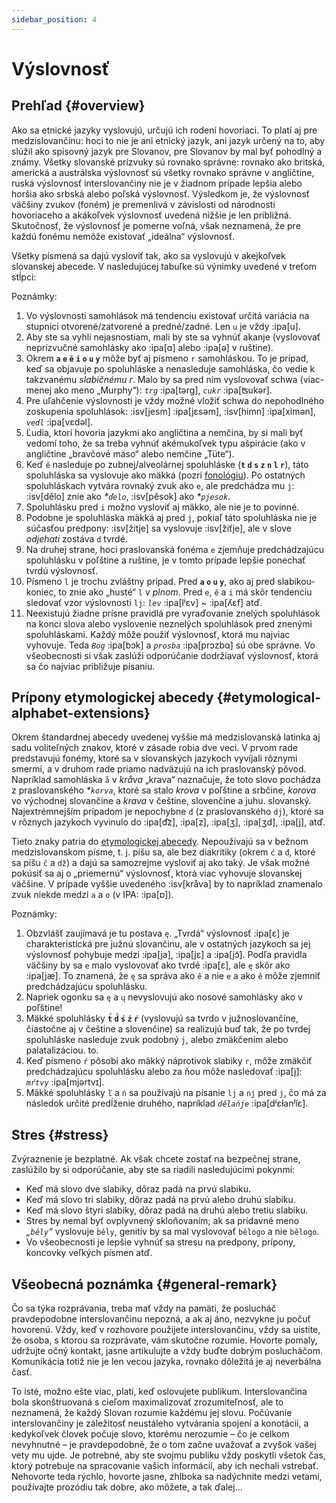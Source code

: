 ```yaml
---
sidebar_position: 4
---
```



# Výslovnosť

## Prehľad \{#overview}

Ako sa etnické jazyky vyslovujú, určujú ich rodení hovoriaci. To platí aj pre medzislovančinu: hoci to nie je ani etnický jazyk, ani jazyk určený na to, aby slúžil ako spisovný jazyk pre Slovanov, pre Slovanov by mal byť pohodlný a známy. Všetky slovanské prízvuky sú rovnako správne: rovnako ako britská, americká a austrálska výslovnosť sú všetky rovnako správne v angličtine, ruská výslovnosť interslovančiny nie je v žiadnom prípade lepšia alebo horšia ako srbská alebo poľská výslovnosť. Výsledkom je, že výslovnosť väčšiny zvukov (foném) je premenlivá v závislosti od národnosti hovoriaceho a akákoľvek výslovnosť uvedená nižšie je len približná. Skutočnosť, že výslovnosť je pomerne voľná, však neznamená, že pre každú fonému nemôže existovať „ideálna“ výslovnosť.

Všetky písmená sa dajú vysloviť tak, ako sa vyslovujú v akejkoľvek slovanskej abecede. V nasledujúcej tabuľke sú výnimky uvedené v treťom stĺpci:

<PronAlphabet />

Poznámky:

1. Vo výslovnosti samohlások má tendenciu existovať určitá variácia na stupnici otvorené/zatvorené a predné/zadné. Len `u` je vždy :ipa[u].
2. Aby ste sa vyhli nejasnostiam, mali by ste sa vyhnúť akanje (vyslovovať neprízvučné samohlásky ako :ipa[ɑ] alebo :ipa[ə] v ruštine).
3. Okrem **`a` `e` `ě` `i` `o` `u` `y`** môže byť aj písmeno `r` samohláskou. To je prípad, keď sa objavuje po spoluhláske a nenasleduje samohláska, čo vedie k takzvanému _slabičnému r_. Malo by sa pred ním vyslovovať schwa (viac-menej ako meno „Murphy“): _`trg`_ :ipa[tərg], _`cukr`_ :ipa[ʦukər].
4. Pre uľahčenie výslovnosti je vždy možné vložiť schwa do nepohodlného zoskupenia spoluhlások: :isv[jesm] :ipa[jɛsǝm], :isv[himn] :ipa[ximǝn],  _`vedl`_ :ipa[vɛdǝl].
5. Ľudia, ktorí hovoria jazykmi ako angličtina a nemčina, by si mali byť vedomí toho, že sa treba vyhnúť akémukoľvek typu ašpirácie (ako v angličtine „bravčové mäso“ alebo nemčine „Tüte“).
6. Keď `ě` nasleduje po zubnej/alveolárnej spoluhláske (**`t` `d` `s` `z` `n` `l` `r`**), táto spoluhláska sa vyslovuje ako mäkká (pozri [fonológiu][1]). Po ostatných spoluhláskach vytvára rovnaký zvuk ako `e`, ale predchádza mu `j`: :isv[dělo] znie ako _\*`ďelo`_, :isv[pěsok] ako _\*`pjesok`_.
7. Spoluhlásku pred `i` možno vysloviť aj mäkko, ale nie je to povinné.
8. Podobne je spoluhláska mäkká aj pred `j`, pokiaľ táto spoluhláska nie je súčasťou predpony: :isv[žitje] sa vyslovuje :isv[žiťje], ale v slove _odjehati_ zostáva `d` tvrdé.
9. Na druhej strane, hoci praslovanská fonéma `e` zjemňuje predchádzajúcu spoluhlásku v poľštine a ruštine, je v tomto prípade lepšie ponechať tvrdú výslovnosť.
10. Písmeno `l` je trochu zvláštny prípad. Pred **`a` `o` `u` `y`**, ako aj pred slabikou-koniec, to znie ako „husté“ `l` v _plnom_. Pred `e`, `ě`  a `i` má skôr tendenciu sledovať vzor výslovnosti `lj`: _`lev`_ :ipa[lʲɛv] \~ :ipa[ʎɛf] atď.
11. Neexistujú žiadne prísne pravidlá pre vyraďovanie znelých spoluhlások na konci slova alebo vyslovenie neznelých spoluhlások pred znenými spoluhláskami. Každý môže použiť výslovnosť, ktorá mu najviac vyhovuje. Teda _`Bog`_ :ipa[bɔk] a _`prosba`_ :ipa[prɔzbɑ] sú obe správne. Vo všeobecnosti si však zaslúži odporúčanie dodržiavať výslovnosť, ktorá sa čo najviac približuje písaniu.

## Prípony etymologickej abecedy \{#etymological-alphabet-extensions}

Okrem štandardnej abecedy uvedenej vyššie má medzislovanská latinka aj sadu voliteľných znakov, ktoré v zásade robia dve veci. V prvom rade predstavujú fonémy, ktoré sa v slovanských jazykoch vyvíjali rôznymi smermi, a v druhom rade priamo nadväzujú na ich praslovanský pôvod. Napríklad samohláska `å` v _kråva_ „krava“ naznačuje, že toto slovo pochádza z praslovanského _\*`korva`_, ktoré sa stalo _krova_ v poľštine a srbčine, _korova_ vo východnej slovančine a _krava_ v češtine, slovenčine a juhu. slovanský. Najextrémnejším prípadom je nepochybne `đ` (z praslovanského `dj`), ktoré sa v rôznych jazykoch vyvinulo do :ipa[d͡z], :ipa[z], :ipa[ʒ], :ipa[ʒd], :ipa[j],  atď.

Tieto znaky patria do [etymologickej abecedy][2]. Nepoužívajú sa v bežnom medzislovanskom písme, t. j. píšu sa, ale bez diakritiky (okrem `ć` a `đ`, ktoré sa píšu `č` a `dž`) a dajú sa samozrejme vysloviť aj ako taký. Je však možné pokúsiť sa aj o „priemernú“ výslovnosť, ktorá viac vyhovuje slovanskej väčšine. V prípade vyššie uvedeného :isv[kråva] by to napríklad znamenalo zvuk niekde medzi `a` a `o` (v IPA: :ipa[ɒ]).

<EtimAlphabetExt />

Poznámky:

1. Obzvlášť zaujímavá je tu postava `ę`. „Tvrdá“ výslovnosť :ipa[ɛ] je charakteristická pre južnú slovančinu, ale v ostatných jazykoch sa jej výslovnosť pohybuje medzi :ipa[ja], :ipa[jɛ]  a :ipa[jɔ̃]. Podľa pravidla väčšiny by sa `e` malo vyslovovať ako tvrdé :ipa[ɛ], ale `ę` skôr ako :ipa[jæ]. To znamená, že `ę` sa správa ako `ě` a nie `e` a ako `ě` môže zjemniť predchádzajúcu spoluhlásku.
2. Napriek ogonku sa `ę` a `ų` nevyslovujú ako nosové samohlásky ako v poľštine!
3. Mäkké spoluhlásky **`t́` `d́` `ś` `ź` `ŕ`** (vyslovujú sa tvrdo v južnoslovančine, čiastočne aj v češtine a slovenčine) sa realizujú buď tak, že po tvrdej spoluhláske nasleduje zvuk podobný `j`, alebo zmäkčením alebo palatalizáciou. to.
4. Keď písmeno `ŕ` pôsobí ako mäkký náprotivok slabiky `r`, môže zmäkčiť predchádzajúcu spoluhlásku alebo za ňou môže nasledovať :ipa[j]: _`mŕtvy`_ :ipa[mjǝrtvɪ].
5. Mäkké spoluhlásky `ľ` a `ń` sa používajú na písanie `lj` a `nj` pred `j`, čo má za následok určité predĺženie druhého, napríklad _`dělańje`_ :ipa[dʲɛɫanʲĭɛ].

## Stres \{#stress}

Zvýraznenie je bezplatné. Ak však chcete zostať na bezpečnej strane, zaslúžilo by si odporúčanie, aby ste sa riadili nasledujúcimi pokynmi:

- Keď má slovo dve slabiky, dôraz padá na prvú slabiku.
- Keď má slovo tri slabiky, dôraz padá na prvú alebo druhú slabiku.
- Keď má slovo štyri slabiky, dôraz padá na druhú alebo tretiu slabiku.
- Stres by nemal byť ovplyvnený skloňovaním; ak sa prídavné meno _„`běly`“_ vyslovuje `běly`, genitív by sa mal vyslovovať `bělogo` a nie `bělogo`.
- Vo všeobecnosti je lepšie vyhnúť sa stresu na predpony, prípony, koncovky veľkých písmen atď.

## Všeobecná poznámka \{#general-remark}

Čo sa týka rozprávania, treba mať vždy na pamäti, že poslucháč pravdepodobne interslovančinu nepozná, a ak aj áno, nezvykne ju počuť hovorenú. Vždy, keď v rozhovore použijete interslovančinu, vždy sa uistite, že osoba, s ktorou sa rozprávate, vám skutočne rozumie. Hovorte pomaly, udržujte očný kontakt, jasne artikulujte a vždy buďte dobrým poslucháčom. Komunikácia totiž nie je len vecou jazyka, rovnako dôležitá je aj neverbálna časť.

To isté, možno ešte viac, platí, keď oslovujete publikum. Interslovančina bola skonštruovaná s cieľom maximalizovať zrozumiteľnosť, ale to neznamená, že každý Slovan rozumie každému jej slovu. Počúvanie interslovančiny je záležitosť neustáleho vytvárania spojení a konotácií, a kedykoľvek človek počuje slovo, ktorému nerozumie – čo je celkom nevyhnutné – je pravdepodobné, že o tom začne uvažovať a zvyšok vašej vety mu ujde. Je potrebné, aby ste svojmu publiku vždy poskytli všetok čas, ktorý potrebuje na spracovanie vašich informácií, aby ich nechali vstrebať. Nehovorte teda rýchlo, hovorte jasne, zhlboka sa nadýchnite medzi vetami, používajte prozódiu tak dobre, ako môžete, a tak ďalej...

[1]: ./phonology.mdx#hard_and_soft

[2]: orthography.mdx#etymological_alphabet

